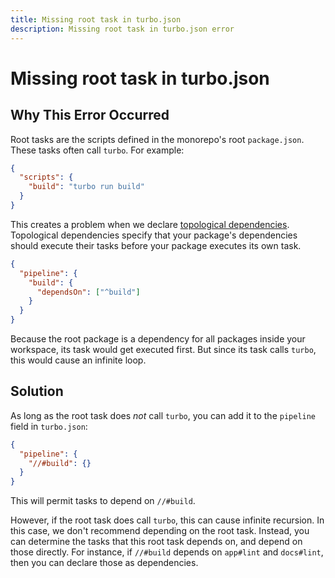 ```yaml
---
title: Missing root task in turbo.json
description: Missing root task in turbo.json error
---
```


# Missing root task in turbo.json

## Why This Error Occurred

Root tasks are the scripts defined in the monorepo's root `package.json`. These tasks often call `turbo`. For example:

```json package.json
{
  "scripts": {
    "build": "turbo run build"
  }
}
```

This creates a problem when we declare [topological dependencies](/repo/docs/reference/configuration#dependson). Topological
dependencies specify that your package's dependencies should execute their tasks before your package executes its own task.

```json turbo.json
{
  "pipeline": {
    "build": {
      "dependsOn": ["^build"]
    }
  }
}
```

Because the root package is a dependency for all packages inside your workspace, its task would get executed first.
But since its task calls `turbo`, this would cause an infinite loop.

## Solution

As long as the root task does _not_ call `turbo`, you can add it to the `pipeline` field in `turbo.json`:

```json
{
  "pipeline": {
    "//#build": {}
  }
}
```

This will permit tasks to depend on `//#build`.

However, if the root task does call `turbo`, this can cause infinite recursion. In this case, we don't recommend depending
on the root task. Instead, you can determine the tasks that this root task depends on, and depend on those directly.
For instance, if `//#build` depends on `app#lint` and `docs#lint`, then you can declare those as dependencies.
